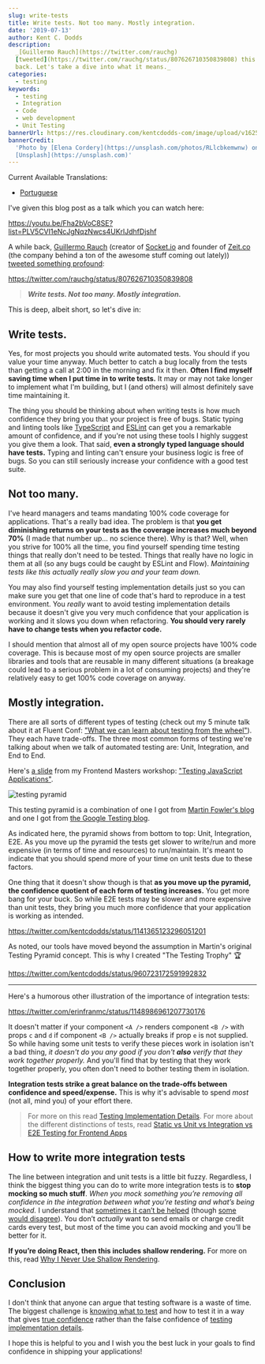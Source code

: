 ```yaml
---
slug: write-tests
title: Write tests. Not too many. Mostly integration.
date: '2019-07-13'
author: Kent C. Dodds
description:
  _[Guillermo Rauch](https://twitter.com/rauchg)
  [tweeted](https://twitter.com/rauchg/status/807626710350839808) this a while
  back. Let's take a dive into what it means._
categories:
  - testing
keywords:
  - testing
  - Integration
  - Code
  - web development
  - Unit Testing
bannerUrl: https://res.cloudinary.com/kentcdodds-com/image/upload/v1625033547/kentcdodds.com/content/blog/write-tests/banner.jpg
bannerCredit:
  'Photo by [Elena Cordery](https://unsplash.com/photos/RLlcbkemwnw) on
  [Unsplash](https://unsplash.com)'
---
```


Current Available Translations:

- [Portuguese](https://medium.com/@sergioamjr91/escreva-testes-não-muitos-mas-mais-de-integração-7ebebf225516)

I've given this blog post as a talk which you can watch here:

https://youtu.be/Fha2bVoC8SE?list=PLV5CVI1eNcJgNqzNwcs4UKrlJdhfDjshf

A while back, [Guillermo Rauch‏](https://twitter.com/rauchg) (creator of
[Socket.io](https://socket.io) and founder of [Zeit.co](https://zeit.co) (the
company behind a ton of the awesome stuff coming out lately))
[tweeted something profound](https://twitter.com/rauchg/status/807626710350839808):

https://twitter.com/rauchg/status/807626710350839808

> **_Write tests. Not too many. Mostly integration._**

This is deep, albeit short, so let's dive in:

## Write tests.

Yes, for most projects you should write automated tests. You should if you value
your time anyway. Much better to catch a bug locally from the tests than getting
a call at 2:00 in the morning and fix it then. **Often I find myself saving time
when I put time in to write tests.** It may or may not take longer to implement
what I'm building, but I (and others) will almost definitely save time
maintaining it.

The thing you should be thinking about when writing tests is how much confidence
they bring you that your project is free of bugs. Static typing and linting
tools like [TypeScript](https://www.typescriptlang.org) and
[ESLint](https://eslint.org) can get you a remarkable amount of confidence, and
if you're not using these tools I highly suggest you give them a look. That
said, **even a strongly typed language should have tests.** Typing and linting
can't ensure your business logic is free of bugs. So you can still seriously
increase your confidence with a good test suite.

## Not too many.

I've heard managers and teams mandating 100% code coverage for applications.
That's a really bad idea. The problem is that **you get diminishing returns on
your tests as the coverage increases much beyond 70%** (I made that number up...
no science there). Why is that? Well, when you strive for 100% all the time, you
find yourself spending time testing things that really don't need to be tested.
Things that really have no logic in them at all (so any bugs could be caught by
ESLint and Flow). _Maintaining tests like this actually really slow you and your
team down._

You may also find yourself testing implementation details just so you can make
sure you get that one line of code that's hard to reproduce in a test
environment. You _really_ want to avoid testing implementation details because
it doesn't give you very much confidence that your application is working and it
slows you down when refactoring. **You should very rarely have to change tests
when you refactor code.**

I should mention that almost all of my open source projects have 100% code
coverage. This is because most of my open source projects are smaller libraries
and tools that are reusable in many different situations (a breakage could lead
to a serious problem in a lot of consuming projects) and they're relatively easy
to get 100% code coverage on anyway.

## Mostly integration.

There are all sorts of different types of testing (check out my 5 minute talk
about it at Fluent Conf:
["What we can learn about testing from the wheel"](https://youtu.be/Da9wfQ0frGA?list=PLV5CVI1eNcJgNqzNwcs4UKrlJdhfDjshf)).
They each have trade-offs. The three most common forms of testing we're talking
about when we talk of automated testing are: Unit, Integration, and End to End.

Here's [a slide](http://slides.com/kentcdodds/testing-workshop#/4/8) from my
Frontend Masters workshop:
["Testing JavaScript Applications"](https://frontendmasters.com/courses/testing-javascript).

![testing pyramid](https://res.cloudinary.com/kentcdodds-com/image/upload/v1625033547/kentcdodds.com/content/blog/write-tests/2.png)

This testing pyramid is a combination of one I got from
[Martin Fowler's blog](https://martinfowler.com/bliki/TestPyramid.html) and one
I got from
[the Google Testing blog](https://testing.googleblog.com/2015/04/just-say-no-to-more-end-to-end-tests.html).

As indicated here, the pyramid shows from bottom to top: Unit, Integration, E2E.
As you move up the pyramid the tests get slower to write/run and more expensive
(in terms of time and resources) to run/maintain. It's meant to indicate that
you should spend more of your time on unit tests due to these factors.

One thing that it doesn't show though is that **as you move up the pyramid, the
confidence quotient of each form of testing increases.** You get more bang for
your buck. So while E2E tests may be slower and more expensive than unit tests,
they bring you much more confidence that your application is working as
intended.

https://twitter.com/kentcdodds/status/1141365123296051201

As noted, our tools have moved beyond the assumption in Martin's original
Testing Pyramid concept. This is why I created "The Testing Trophy" 🏆

https://twitter.com/kentcdodds/status/960723172591992832

---

Here's a humorous other illustration of the importance of integration tests:

https://twitter.com/erinfranmc/status/1148986961207730176

It doesn't matter if your component `<A />` renders component `<B />` with props
`c` and `d` if component `<B />` actually breaks if prop `e` is not supplied. So
while having some unit tests to verify these pieces work in isolation isn't a
bad thing, _it doesn't do you any good if you don't **also** verify that they
work together properly._ And you'll find that by testing that they work together
properly, you often don't need to bother testing them in isolation.

**Integration tests strike a great balance on the trade-offs between confidence
and speed/expense.** This is why it's advisable to spend _most_ (not all, mind
you) of your effort there.

> For more on this read
> [Testing Implementation Details](/blog/testing-implementation-details). For
> more about the different distinctions of tests, read
> [Static vs Unit vs Integration vs E2E Testing for Frontend Apps](/blog/unit-vs-integration-vs-e2e-tests)

## How to write more integration tests

The line between integration and unit tests is a little bit fuzzy. Regardless, I
think the biggest thing you can do to write more integration tests is to **stop
mocking so much stuff**. _When you mock something you’re removing all confidence
in the integration between what you’re testing and what’s being mocked._ I
understand that [sometimes it can’t be helped](/blog/the-merits-of-mocking)
(though [some would disagree](https://youtu.be/EaxDl5NPuCA)). You don’t
_actually_ want to send emails or charge credit cards every test, but most of
the time you can avoid mocking and you’ll be better for it.

**If you’re doing React, then this includes shallow rendering.** For more on
this, read
[Why I Never Use Shallow Rendering](/blog/why-i-never-use-shallow-rendering).

## Conclusion

I don't think that anyone can argue that testing software is a waste of time.
The biggest challenge is [knowing what to test](/blog/how-to-know-what-to-test)
and how to test it in a way that gives
[true confidence](/blog/confidently-shipping-code) rather than the false
confidence of
[testing implementation details](/blog/testing-implementation-details).

I hope this is helpful to you and I wish you the best luck in your goals to find
confidence in shipping your applications!
